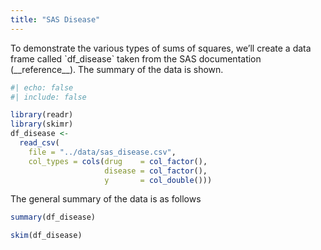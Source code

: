 ```yaml
---
title: "SAS Disease"
---
```


To demonstrate the various types of sums of squares, we'll create a data frame called \`df_disease\` taken from the SAS documentation (\_\_reference\_\_). The summary of the data is shown.

```r
#| echo: false
#| include: false

library(readr)
library(skimr)
df_disease <- 
  read_csv(
    file = "../data/sas_disease.csv",
    col_types = cols(drug    = col_factor(),
                     disease = col_factor(),
                     y       = col_double()))

```

The general summary of the data is as follows

```r
summary(df_disease)

skim(df_disease)
```
